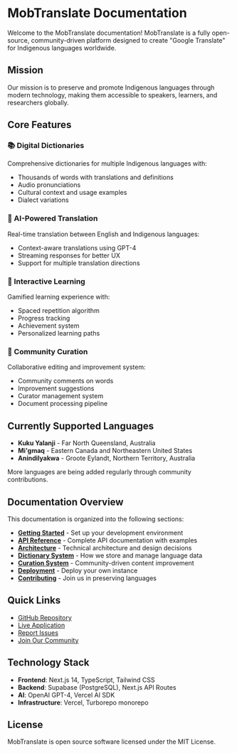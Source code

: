 # MobTranslate Documentation

Welcome to the MobTranslate documentation! MobTranslate is a fully open-source, community-driven platform designed to create "Google Translate" for Indigenous languages worldwide.

## Mission

Our mission is to preserve and promote Indigenous languages through modern technology, making them accessible to speakers, learners, and researchers globally.

## Core Features

### 📚 Digital Dictionaries
Comprehensive dictionaries for multiple Indigenous languages with:
- Thousands of words with translations and definitions
- Audio pronunciations
- Cultural context and usage examples
- Dialect variations

### 🔄 AI-Powered Translation
Real-time translation between English and Indigenous languages:
- Context-aware translations using GPT-4
- Streaming responses for better UX
- Support for multiple translation directions

### 🎯 Interactive Learning
Gamified learning experience with:
- Spaced repetition algorithm
- Progress tracking
- Achievement system
- Personalized learning paths

### 👥 Community Curation
Collaborative editing and improvement system:
- Community comments on words
- Improvement suggestions
- Curator management system
- Document processing pipeline

## Currently Supported Languages

- **Kuku Yalanji** - Far North Queensland, Australia
- **Mi'gmaq** - Eastern Canada and Northeastern United States  
- **Anindilyakwa** - Groote Eylandt, Northern Territory, Australia

More languages are being added regularly through community contributions.

## Documentation Overview

This documentation is organized into the following sections:

- **[Getting Started](/getting-started)** - Set up your development environment
- **[API Reference](/api)** - Complete API documentation with examples
- **[Architecture](/architecture)** - Technical architecture and design decisions
- **[Dictionary System](/dictionaries)** - How we store and manage language data
- **[Curation System](/curation)** - Community-driven content improvement
- **[Deployment](/deployment)** - Deploy your own instance
- **[Contributing](/contributing)** - Join us in preserving languages

## Quick Links

- [GitHub Repository](https://github.com/australia/mobtranslate.com)
- [Live Application](https://mobtranslate.com)
- [Report Issues](https://github.com/australia/mobtranslate.com/issues)
- [Join Our Community](https://github.com/australia/mobtranslate.com/discussions)

## Technology Stack

- **Frontend**: Next.js 14, TypeScript, Tailwind CSS
- **Backend**: Supabase (PostgreSQL), Next.js API Routes
- **AI**: OpenAI GPT-4, Vercel AI SDK
- **Infrastructure**: Vercel, Turborepo monorepo

## License

MobTranslate is open source software licensed under the MIT License.